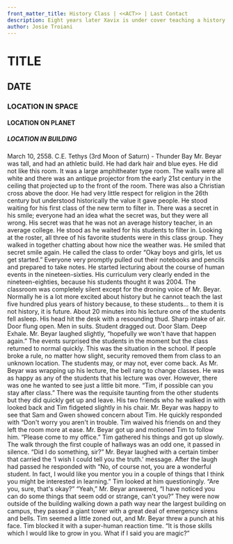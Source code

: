 ```yaml
---
front_matter_title: History Class | <<ACT>> | Last Contact
description: Eight years later Xavix is under cover teaching a history class to find three children.
author: Josie Troiani
---
```

# TITLE

## DATE

### LOCATION IN SPACE

#### LOCATION ON PLANET

##### LOCATION IN BUILDING

March 10, 2558. C.E.
Tethys (3rd Moon of Saturn) - Thunder Bay
Mr. Beyar was tall, and had an athletic build. He had dark hair and blue eyes. He did not like this room. It was a large amphitheater type room. The walls were all white and there was an antique projector from the early 21st century in the ceiling that projected up to the front of the room. There was also a Christian cross above the door. He had very little respect for religion in the 26th century but understood historically the value it gave people.
He stood waiting for his first class of the new term to filter in. There was a secret in his smile; everyone had an idea what the secret was, but they were all wrong. His secret was that he was not an average history teacher, in an average college. He stood as he waited for his students to filter in.
Looking at the roster, all three of his favorite students were in this class group. They walked in together chatting about how nice the weather was. He smiled that secret smile again. He called the class to order “Okay boys and girls, let us get started.” Everyone very promptly pulled out their notebooks and pencils and prepared to take notes.
He started lecturing about the course of human events in the nineteen-sixties. His curriculum very clearly ended in the nineteen-eighties, because his students thought it was 2004. The classroom was completely silent except for the droning voice of Mr. Beyar. Normally he is a lot more excited about history but he cannot teach the last five hundred plus years of history because, to these students... to them it is not history, it is future.
About 20 minutes into his lecture one of the students fell asleep. His head hit the desk with a resounding thud. Sharp intake of air. Door flung open. Men in suits. Student dragged out. Door Slam. Deep Exhale. Mr. Beyar laughed slightly, “hopefully we won't have that happen again.”
The events surprised the students in the moment but the class returned to normal quickly. This was the situation in the school. If people broke a rule, no matter how slight, security removed them from class to an unknown location. The students may, or may not, ever come back. As Mr. Beyar was wrapping up his lecture, the bell rang to change classes. He was as happy as any of the students that his lecture was over. However, there was one he wanted to see just a little bit more. “Tim, if possible can you stay after class.”
There was the requisite taunting from the other students but they did quickly get up and leave. His two friends who he walked in with looked back and Tim fidgeted slightly in his chair. Mr. Beyar was happy to see that Sam and Gwen showed concern about Tim. He quickly responded with “Don't worry you aren't in trouble. Tim waived his friends on and they left the room more at ease.
Mr. Beyar got up and motioned Tim to follow him. “Please come to my office.” Tim gathered his things and got up slowly. The walk through the first couple of hallways was an odd one, it passed in silence.
“Did I do something, sir?”
Mr. Beyar laughed with a certain timber that carried the ‘I wish I could tell you the truth.' message. After the laugh had passed he responded with “No, of course not, you are a wonderful student. In fact, I would like you mentor you in a couple of things that I think you might be interested in learning.”
Tim looked at him questioningly. “Are you, sure, that's okay?”
“Yeah,” Mr. Beyar answered, “I have noticed you can do some things that seem odd or strange, can't you?” They were now outside of the building walking down a path way near the largest building on campus, they passed a giant tower with a great deal of emergency sirens and bells. Tim seemed a little zoned out, and Mr. Beyar threw a punch at his face. Tim blocked it with a super-human reaction time.
“It is those skills which I would like to grow in you. What if I said you are magic?”
